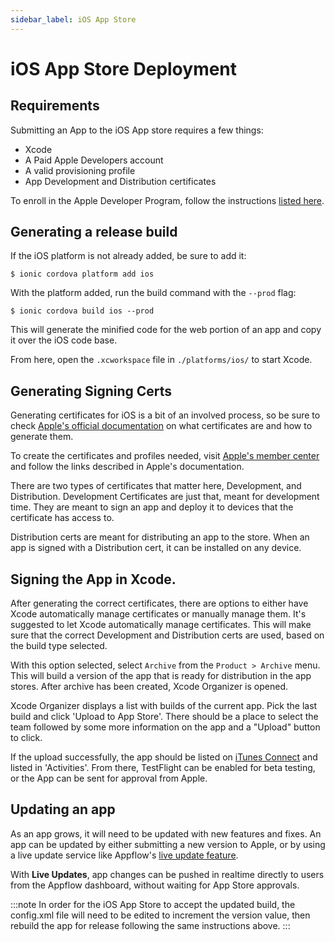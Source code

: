 ```yaml
---
sidebar_label: iOS App Store
---
```


# iOS App Store Deployment

## Requirements

Submitting an App to the iOS App store requires a few things:

* Xcode
* A Paid Apple Developers account
* A valid provisioning profile
* App Development and Distribution certificates

To enroll in the Apple Developer Program, follow the instructions [listed here](https://developer.apple.com/programs/).

## Generating a release build

If the iOS platform is not already added, be sure to add it:

```shell
$ ionic cordova platform add ios
```

With the platform added, run the build command with the `--prod` flag:

```shell
$ ionic cordova build ios --prod
```

This will generate the minified code for the web portion of an app and copy it over the iOS code base.

From here, open the `.xcworkspace` file in `./platforms/ios/` to start Xcode.

## Generating Signing Certs

Generating certificates for iOS is a bit of an involved process, so be sure to check [Apple's official documentation](https://help.apple.com/xcode/mac/current/#/dev3a05256b8) on what certificates are and how to generate them.

To create the certificates and profiles needed, visit [Apple's member center](https://developer.apple.com/membercenter) and follow the links described in Apple's documentation.

There are two types of certificates that matter here, Development, and Distribution. Development Certificates are just that, meant for development time. They are meant to sign an app and deploy it to devices that the certificate has access to.

Distribution certs are meant for distributing an app to the store. When an app is signed with a Distribution cert, it can be installed on any device.

## Signing the App in Xcode.

After generating the correct certificates, there are options to either have Xcode automatically manage certificates or manually manage them. It's suggested to let Xcode automatically manage certificates. This will make sure that the correct Development and Distribution certs are used, based on the build type selected.

With this option selected, select `Archive` from the `Product > Archive` menu. This will build a version of the app that is ready for distribution in the app stores. After archive has been created, Xcode Organizer is opened.

Xcode Organizer displays a list with builds of the current app. Pick the last build and click 'Upload to App Store'.
There should be a place to select the team followed by some more information on the app and a "Upload" button to click.

If the upload successfully, the app should be listed on [iTunes Connect](https://itunesconnect.apple.com) and listed in 'Activities'.
From there, TestFlight can be enabled for beta testing, or the App can be sent for approval from Apple.

## Updating an app

As an app grows, it will need to be updated with new features and fixes.
An app can be updated by either submitting a new version to Apple, or by using a live update service like Appflow's <a href="https://ionic.io/docs/appflow/deploy/intro" target="_blank">live update feature</a>.

With <strong>Live Updates</strong>, app changes can be pushed in realtime directly to users from the Appflow dashboard, without waiting for App Store approvals.

:::note
In order for the iOS App Store to accept the updated build, the config.xml file will need to be edited to increment the version value, then rebuild the app for release following the same instructions above.
:::
